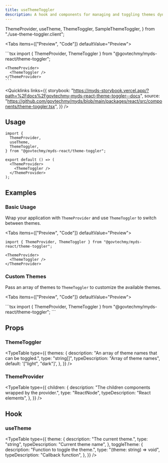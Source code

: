 ```yaml
---
title: useThemeToggler
description: A hook and components for managing and toggling themes dynamically.
---
```


  ThemeProvider,
  useTheme,
  ThemeToggler,
  SampleThemeToggler,
} from "./use-theme-toggler.client";

<Tabs items={["Preview", "Code"]} defaultValue="Preview">
  <Tab value="Preview">
    <div className="flex justify-center">
      <ThemeProvider>
        <ThemeToggler />
      </ThemeProvider>
    </div>
  </Tab>
  <Tab value="Code">
    ```tsx
    import { ThemeProvider, ThemeToggler } from "@govtechmy/myds-react/theme-toggler";

    <ThemeProvider>
      <ThemeToggler />
    </ThemeProvider>
    ```

  </Tab>
</Tabs>

<Quicklinks
  links={{
    storybook:
      "https://myds-storybook.vercel.app/?path=%2Fdocs%2Fgovtechmy-myds-react-theme-toggler--docs",
    source:
      "https://github.com/govtechmy/myds/blob/main/packages/react/src/components/theme-toggler.tsx",
  }}
/>

## Usage

```tsx copy
import {
  ThemeProvider,
  useTheme,
  ThemeToggler,
} from "@govtechmy/myds-react/theme-toggler";
```

```tsx copy
export default () => (
  <ThemeProvider>
    <ThemeToggler />
  </ThemeProvider>
);
```

## Examples

### Basic Usage

Wrap your application with `ThemeProvider` and use `ThemeToggler` to switch between themes.

<Tabs items={["Preview", "Code"]} defaultValue="Preview">
  <Tab value="Preview">
    <div className="flex justify-center">
      <ThemeProvider>
        <ThemeToggler />
      </ThemeProvider>
    </div>
  </Tab>
  <Tab value="Code">
  ```tsx
  import { ThemeProvider, ThemeToggler } from "@govtechmy/myds-react/theme-toggler";

  <ThemeProvider>
    <ThemeToggler />
  </ThemeProvider>
  ```
  </Tab>
</Tabs>

### Custom Themes

Pass an array of themes to `ThemeToggler` to customize the available themes.

<Tabs items={["Preview", "Code"]} defaultValue="Preview">
  <Tab value="Preview">
    <div className="flex justify-center">
      <ThemeProvider>
      <SampleThemeToggler/>
      </ThemeProvider>
    </div>

  </Tab>
  <Tab value="Code">
  ```tsx
  import { ThemeProvider, ThemeToggler } from "@govtechmy/myds-react/theme-toggler";

  <ThemeProvider>
    <ThemeToggler themes={["light", "dark", "blue"]} />
  </ThemeProvider>
  ```
  </Tab>
</Tabs>

## Props

### ThemeToggler

<TypeTable
  type={{
    themes: {
      description: "An array of theme names that can be toggled.",
      type: "string[]",
      typeDescription: "Array of theme names",
      default: '["light", "dark"]',
    },
  }}
/>

### ThemeProvider

<TypeTable
  type={{
    children: {
      description: "The children components wrapped by the provider.",
      type: "ReactNode",
      typeDescription: "React elements",
    },
  }}
/>

## Hook

### useTheme

<TypeTable
  type={{
    theme: {
      description: "The current theme.",
      type: "string",
      typeDescription: "Current theme name",
    },
    toggleTheme: {
      description: "Function to toggle the theme.",
      type: "(theme: string) => void",
      typeDescription: "Callback function",
    },
  }}
/>
